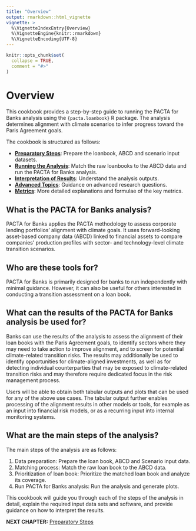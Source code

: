 ```yaml
---
title: "Overview"
output: rmarkdown::html_vignette
vignette: >
  %\VignetteIndexEntry{Overview}
  %\VignetteEngine{knitr::rmarkdown}
  %\VignetteEncoding{UTF-8}
---
```


```r
knitr::opts_chunk$set(
  collapse = TRUE,
  comment = "#>"
)
```

# Overview

This cookbook provides a step-by-step guide to running the PACTA for Banks analysis using the `{pacta.loanbook}` R package. The analysis determines alignment with climate scenarios to infer progress toward the Paris Agreement goals.

The cookbook is structured as follows:

- **[Preparatory Steps](cookbook_preparatory_steps.html)**: Prepare the loanbook, ABCD and scenario input datasets.
- **[Running the Analysis](cookbook_running_the_analysis.html)**: Match the raw loanbooks to the ABCD data and run the PACTA for Banks analysis.
- **[Interpretation of Results](cookbook_interpretation.html)**: Understand the analysis outputs.
- **[Advanced Topics](cookbook_advanced_use_cases.html)**: Guidance on advanced research questions.
- **[Metrics](cookbook_metrics.html)**: More detailed explanations and formulae of the key metrics.

## What is the PACTA for Banks analysis?

PACTA for Banks applies the PACTA methodology to assess corporate lending portfolios' alignment with climate goals. It uses forward-looking asset-based company data (ABCD) linked to financial assets to compare companies' production profiles with sector- and technology-level climate transition scenarios.

## Who are these tools for?

PACTA for Banks is primarily designed for banks to run independently with minimal guidance. However, it can also be useful for others interested in conducting a transition assessment on a loan book.

## What can the results of the PACTA for Banks analysis be used for?

Banks can use the results of the analysis to assess the alignment of their loan books with the Paris Agreement goals, to identify sectors where they may need to take action to improve alignment, and to screen for potential climate-related transition risks. The results may additionally be used to identify opportunities for climate-aligned investments, as well as for detecting individual counterparties that may be exposed to climate-related transition risks and may therefore require dedicated focus in the risk management process.

Users will be able to obtain both tabular outputs and plots that can be used for any of the above use cases. The tabular output further enables processing of the alignment results in other models or tools, for example as an input into financial risk models, or as a recurring input into internal monitoring systems.

## What are the main steps of the analysis?

The main steps of the analysis are as follows:

1. Data preparation: Prepare the loan book, ABCD and Scenario input data.
2. Matching process: Match the raw loan book to the ABCD data.
3. Prioritization of loan book: Prioritize the matched loan book and analyze its coverage.
4. Run PACTA for Banks analysis: Run the analysis and generate plots.

This cookbook will guide you through each of the steps of the analysis in detail, explain the required input data sets and software, and provide guidance on how to interpret the results.

**NEXT CHAPTER:** [Preparatory Steps](cookbook_preparatory_steps.html)
